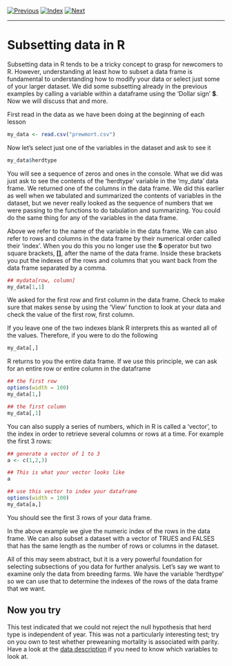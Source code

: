 [![Previous](../../img/previous.png)](lesson4_2.html)
[![Index](../../img/home.png)](../../index.html)
[![Next](../../img/next.png)](lesson5_1.html)

---

# Subsetting data in R

Subsetting data in R tends to be a tricky concept to grasp for
newcomers to R. However, understanding at least how to subset a data
frame is fundamental to understanding how to modify your data or select
just some of your larger dataset. We did some subsetting already in
the previous examples by calling a variable within a dataframe using
the 'Dollar sign' **\$**. Now we will discuss that and more.

First read in the data as we have been doing at the beginning of each lesson

```r

my_data <- read.csv("prewmort.csv")

```

Now let's select just one of the variables in the dataset and ask to
see it

```r

my_data$herdtype

```

You will see a sequence of zeros and ones in the console. What we did
was just ask to see the contents of the 'herdtype' variable in the
'my\_data' data frame. We returned one of the columns in the data
frame. We did this earlier as well when we tabulated and summarized
the contents of variables in the dataset, but we never really looked
as the sequence of numbers that we were passing to the functions to do
tabulation and summarizing. You could do the same thing for any of the
variables in the data frame.

Above we refer to the name of the variable in the data frame. We can
also refer to rows and columns in the data frame by their numerical
order called their 'index'. When you do this you no longer use the
**\$** operator but two square brackets, **[]**, after the name of the
data frame. Inside these brackets you put the indexes of the rows and
columns that you want back from the data frame separated by a comma.

```r

## mydata[row, column]
my_data[1,1]

```

We asked for the first row and first column in the data frame. Check
to make sure that makes sense by using the 'View' function to look at
your data and check the value of the first row, first column.

If you leave one of the two indexes blank R interprets this as wanted
all of the values. Therefore, if you were to do the following

```r

my_data[,]

```

R returns to you the entire data frame. If we use this principle, we
can ask for an entire row or entire column in the dataframe

```r

## the first row
options(width = 100)
my_data[1,]

## the first column
my_data[,1]

```

You can also supply a series of numbers, which in R is called a
'vector', to the index in order to retrieve several columns or rows at
a time. For example the first 3 rows:

```r

## generate a vector of 1 to 3
a <- c(1,2,3)

## This is what your vector looks like
a

## use this vector to index your dataframe
options(width = 100)
my_data[a,]

```

You should see the first 3 rows of your data frame.


In the above example we give the numeric index of the rows in the data
frame. We can also subset a dataset with a vector of TRUES and FALSES
that has the same length as the number of rows or columns in the
dataset.


All of this may seem abstract, but it is a very powerful foundation
for selecting subsections of you data for further analysis. Let's say
we want to examine only the data from breeding farms. We have the
variable 'herdtype' so we can use that to determine the indexes of the
rows of the data frame that we want.




## Now you try

This test indicated that we could not reject the null hypothesis that
herd type is independent of year. This was not a particularly
interesting test; try on you own to test whether preweaning mortality
is associated with parity. Have a look at the
[data description](../../about_datasets.html) if you need to know
which variables to look at.
